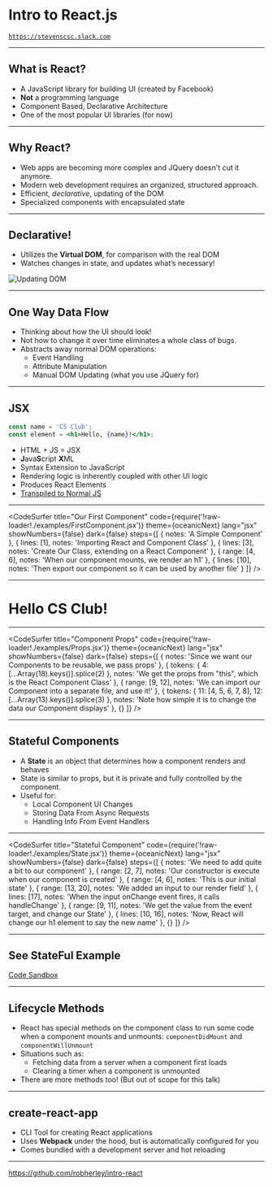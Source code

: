 

<Head>
  <title>SCSC React</title>
</Head>

# Intro to React.js

<code>https://stevenscsc.slack.com</code>

---

## What is React?

- A JavaScript library for building UI (created by Facebook)
- **Not** a programming language
- Component Based, Declarative Architecture
- One of the most popular UI libraries (for now)

---

## Why React?

- Web apps are becoming more complex and JQuery doesn't cut it anymore.
- Modern web development requires an organized, structured approach.
- Efficient, _declarative_, updating of the DOM
- Specialized components with encapsulated state

---

## Declarative!

- Utilizes the **Virtual DOM**, for comparison with the real DOM
- Watches changes in state, and updates what’s necessary!

![Updating DOM](./examples/updates.gif)

---

## One Way Data Flow

- Thinking about how the UI should look!
- Not how to change it over time eliminates a whole class of bugs.
- Abstracts away normal DOM operations:
  - Event Handling
  - Attribute Manipulation
  - Manual DOM Updating (what you use JQuery for)

---

## JSX

```jsx
const name = 'CS Club';
const element = <h1>Hello, {name}!</h1>;
```

- HTML + JS = JSX
- **J**ava**S**cript **X**ML
- Syntax Extension to JavaScript
- Rendering logic is inherently coupled with other UI logic
- Produces React Elements
- [Transpiled to Normal JS](https://babeljs.io/repl#?babili=false&browsers=&build=&builtIns=false&spec=false&loose=false&code_lz=JYWwDg9gTgLgBAJQKYEMDG8BmUIjgcilQ3wG4AoctCAOwGd4AVJAD3gF44AKASjnYB8cADxgBACSQAbKRDgB1aFIAmwgPRjKrSLDjKkmFAFcpTVjFJA&debug=false&forceAllTransforms=false&shippedProposals=false&circleciRepo=&evaluate=false&fileSize=false&timeTravel=false&sourceType=module&lineWrap=true&presets=es2015%2Creact%2Cstage-2&prettier=false&targets=&version=7.3.4)

---

<CodeSurfer
  title="Our First Component"
  code={require('!raw-loader!./examples/FirstComponent.jsx')}
  theme={oceanicNext}
  lang="jsx"
  showNumbers={false}
  dark={false}
  steps={[
    { notes: 'A Simple Component' },
    { lines: [1], notes: 'Importing React and Component Class' },
    { lines: [3], notes: 'Create Our Class, extending on a React Component' },
    {
      range: [4, 6],
      notes: 'When our component mounts, we render an h1'
    },
    {
      lines: [10],
      notes: 'Then export our component so it can be used by another file'
    }
  ]}
/>

---

# Hello CS Club!

---

<CodeSurfer
  title="Component Props"
  code={require('!raw-loader!./examples/Props.jsx')}
  theme={oceanicNext}
  lang="jsx"
  showNumbers={false}
  dark={false}
  steps={[
    { notes: 'Since we want our Components to be reusable, we pass props' },
    {
      tokens: { 4: [...Array(18).keys()].splice(2) },
      notes: 'We get the props from "this", which is the React Component Class'
    },
    {
      range: [9, 12],
      notes: 'We can import our Component into a separate file, and use it!'
    },
    {
      tokens: { 11: [4, 5, 6, 7, 8], 12: [...Array(13).keys()].splice(3) },
      notes: 'Note how simple it is to change the data our Component displays'
    },
    {}
  ]}
/>

---

## Stateful Components

- A **State** is an object that determines how a component renders and behaves
- State is similar to props, but it is private and fully controlled by the component.
- Useful for:
  - Local Component UI Changes
  - Storing Data From Async Requests
  - Handling Info From Event Handlers

---

<CodeSurfer
  title="Stateful Component"
  code={require('!raw-loader!./examples/State.jsx')}
  theme={oceanicNext}
  lang="jsx"
  showNumbers={false}
  dark={false}
  steps={[
    { notes: 'We need to add quite a bit to our component' },
    {
      range: [2, 7],
      notes: 'Our constructor is execute when our component is created'
    },
    {
      range: [4, 6],
      notes: 'This is our initial state'
    },
    {
      range: [13, 20],
      notes: 'We added an input to our render field'
    },
    {
      lines: [17],
      notes: 'When the input onChange event fires, it calls handleChange'
    },
    {
      range: [9, 11],
      notes: 'We get the value from the event target, and change our State'
    },
    {
      lines: [10, 16],
      notes: 'Now, React will change our h1 element to say the new name'
    },
    {}
  ]}
/>

---

## See StateFul Example

[Code Sandbox](https://codesandbox.io/s/50nnrkom0p)

---

## Lifecycle Methods

- React has special methods on the component class to run some code when a
  component mounts and unmounts:
  <code>componentDidMount</code> and <code>componentWillUnmount</code>
- Situations such as:
  - Fetching data from a server when a component first loads
  - Clearing a timer when a component is unmounted
- There are more methods too! (But out of scope for this talk)

---

## create-react-app

- CLI Tool for creating React applications
- Uses **Webpack** under the hood, but is automatically configured for you
- Comes bundled with a development server and hot reloading

---

<https://github.com/robherley/intro-react>
